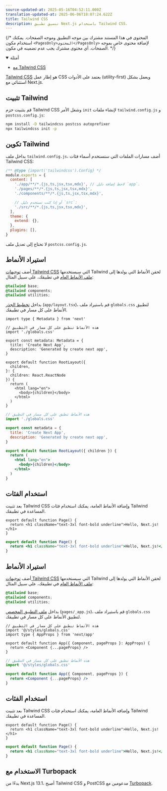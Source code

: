 ```yaml
---
source-updated-at: 2025-05-16T04:52:11.000Z
translation-updated-at: 2025-06-06T18:07:24.622Z
title: Tailwind CSS
description: تنسيق تطبيق Next.js باستخدام Tailwind CSS.
---
```


{/* المحتوى في هذا المستند مشترك بين موجه التطبيق وموجه الصفحات. يمكنك استخدام مكون `<PagesOnly>المحتوى</PagesOnly>` لإضافة محتوى خاص بموجه الصفحات. أي محتوى مشترك يجب عدم تضمينه في مكون. */}

<PagesOnly>

<details open>
  <summary>أمثلة</summary>

- [مع Tailwind CSS](https://github.com/vercel/next.js/tree/canary/examples/with-tailwindcss)

</details>

</PagesOnly>

[Tailwind CSS](https://tailwindcss.com/) هو إطار عمل CSS يعتمد على الأدوات (utility-first) ويعمل بشكل استثنائي مع Next.js.

## تثبيت Tailwind

قم بتثبيت حزم Tailwind CSS وشغل الأمر `init` لإنشاء ملفات `tailwind.config.js` و `postcss.config.js`:

```bash filename="Terminal"
npm install -D tailwindcss postcss autoprefixer
npx tailwindcss init -p
```

## تكوين Tailwind

بداخل ملف `tailwind.config.js`، أضف مسارات الملفات التي ستستخدم أسماء فئات Tailwind CSS:

```js filename="tailwind.config.js"
/** @type {import('tailwindcss').Config} */
module.exports = {
  content: [
    './app/**/*.{js,ts,jsx,tsx,mdx}', // لاحظ إضافة دليل `app`.
    './pages/**/*.{js,ts,jsx,tsx,mdx}',
    './components/**/*.{js,ts,jsx,tsx,mdx}',

    // أو إذا كنت تستخدم دليل `src`:
    './src/**/*.{js,ts,jsx,tsx,mdx}',
  ],
  theme: {
    extend: {},
  },
  plugins: [],
}
```

لا تحتاج إلى تعديل ملف `postcss.config.js`.

<AppOnly>

## استيراد الأنماط

أضف [توجيهات Tailwind CSS](https://tailwindcss.com/docs/functions-and-directives#directives) التي سيستخدمها Tailwind لحقن الأنماط التي يولدها إلى [ملف الأنماط العام](/docs/app/building-your-application/styling/css-modules#global-styles) في تطبيقك، على سبيل المثال:

```css filename="app/globals.css"
@tailwind base;
@tailwind components;
@tailwind utilities;
```

بداخل [تخطيط الجذر](/docs/app/building-your-application/routing/pages-and-layouts#root-layout-required) (`app/layout.tsx`)، قم باستيراد ملف `globals.css` لتطبيق الأنماط على كل مسار في تطبيقك.

```tsx filename="app/layout.tsx" switcher
import type { Metadata } from 'next'

// هذه الأنماط تنطبق على كل مسار في التطبيق
import './globals.css'

export const metadata: Metadata = {
  title: 'Create Next App',
  description: 'Generated by create next app',
}

export default function RootLayout({
  children,
}: {
  children: React.ReactNode
}) {
  return (
    <html lang="en">
      <body>{children}</body>
    </html>
  )
}
```

```jsx filename="app/layout.js" switcher
// هذه الأنماط تنطبق على كل مسار في التطبيق
import './globals.css'

export const metadata = {
  title: 'Create Next App',
  description: 'Generated by create next app',
}

export default function RootLayout({ children }) {
  return (
    <html lang="en">
      <body>{children}</body>
    </html>
  )
}
```

## استخدام الفئات

بعد تثبيت Tailwind CSS وإضافة الأنماط العامة، يمكنك استخدام فئات Tailwind المساعدة في تطبيقك.

```tsx filename="app/page.tsx" switcher
export default function Page() {
  return <h1 className="text-3xl font-bold underline">Hello, Next.js!</h1>
}
```

```jsx filename="app/page.js" switcher
export default function Page() {
  return <h1 className="text-3xl font-bold underline">Hello, Next.js!</h1>
}
```

</AppOnly>

<PagesOnly>

## استيراد الأنماط

أضف [توجيهات Tailwind CSS](https://tailwindcss.com/docs/functions-and-directives#directives) التي سيستخدمها Tailwind لحقن الأنماط التي يولدها إلى [ملف الأنماط العام](/docs/pages/building-your-application/styling/css-modules#global-styles) في تطبيقك، على سبيل المثال:

```css filename="styles/globals.css"
@tailwind base;
@tailwind components;
@tailwind utilities;
```

بداخل [ملف التطبيق المخصص](/docs/pages/building-your-application/routing/custom-app) (`pages/_app.js`)، قم باستيراد ملف `globals.css` لتطبيق الأنماط على كل مسار في تطبيقك.

```tsx filename="pages/_app.tsx" switcher
// هذه الأنماط تنطبق على كل مسار في التطبيق
import '@/styles/globals.css'
import type { AppProps } from 'next/app'

export default function App({ Component, pageProps }: AppProps) {
  return <Component {...pageProps} />
}
```

```jsx filename="pages/_app.js" switcher
// هذه الأنماط تنطبق على كل مسار في التطبيق
import '@/styles/globals.css'

export default function App({ Component, pageProps }) {
  return <Component {...pageProps} />
}
```

## استخدام الفئات

بعد تثبيت Tailwind CSS وإضافة الأنماط العامة، يمكنك استخدام فئات Tailwind المساعدة في تطبيقك.

```tsx filename="pages/index.tsx" switcher
export default function Page() {
  return <h1 className="text-3xl font-bold underline">Hello, Next.js!</h1>
}
```

```jsx filename="pages/index.js" switcher
export default function Page() {
  return <h1 className="text-3xl font-bold underline">Hello, Next.js!</h1>
}
```

</PagesOnly>

## الاستخدام مع Turbopack

بدءًا من Next.js 13.1، أصبح Tailwind CSS و PostCSS مدعومين مع [Turbopack](https://turbo.build/pack/docs/features/css#tailwind-css).